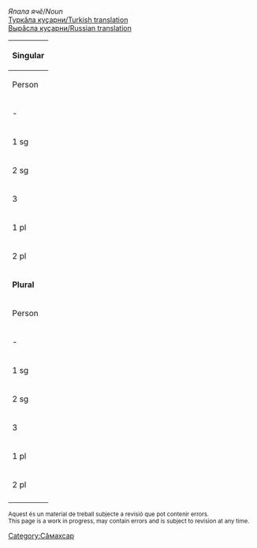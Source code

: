 

''Япала ячӗ''/''Noun''<br/>
[http://ilazki.thinkgeek.co.uk/~spectre/txuvaix/cv-tr/index.php?q=аллея Туркӑла куҫарни/Turkish translation]<br/>
[http://samah.chv.su/cgi-bin/s.cgi?a=s&word=аллея Вырӑсла куҫарни/Russian translation]

{|class=wikitable
|-
!colspan=9|'''Singular'''
|-
!  Person  !!  Tеп<br/>Absolutive<br>''Мӗн?''  !!  Камӑнлӑх<br/>Genitive<br>''Мӗнӗн?''  !!  Пару<br/>Dative<br>''Мӗне?''  !!  Вырӑн<br/>Locative<br>''Мӗнре?''  !!  Туху<br/>Ablative<br>''Мӗнрен?''  !!  Пӗрлелӗх<br/>Instrumental<br>''Мӗнпе?''  !!  Ҫуклӑх<br/>Privative<br>''Мӗнсӗр?''  !!  Пирке<br/>Final<br>''Мӗншӗн?''
|-
| - || аллея || аллей·ӑн || аллей·ӑн·а || аллейӑ·ра || аллейӑ·ран || аллейӑ·па || аллейӑ·сӑр || аллейӑ·шӑн
|-
| 1 sg || аллей·ӑм || аллей·ӑм·ӑн || аллей·ӑм·а || аллей·ӑм·ра || аллей·ӑм·ран || аллей·ӑм·па || аллей·ӑм·сӑр || аллей·ӑм·шӑн 
|-
| 2 sg || алле·ю || алле·ю·н || алле·ю·н·а || алле·ю·н·та|| алле·ю·н·тан || алле·ю·па || алле·ю·сӑр || алле·ю·шӑн 
|-
| 3 || аллей·и || аллей·и·н || аллей·и·не || аллей·и·н·че || аллей·и·н·чен || аллей·и·пе || аллей·и·сӗр || аллей·и·шӗн 
|-
| 1 pl || аллей·ӑм·ӑр || аллей·ӑм·ӑр·ӑн || аллей·ӑм·ӑр·а || аллей·ӑм·ӑр·та || аллей·ӑм·ӑр·тан || аллей·ӑм·ӑр·па || аллей·ӑм·ӑр·сӑр || аллей·ӑм·ӑр·шӑн 
|-
| 2 pl || аллей·ӑр || аллей·ӑр·ӑн || аллей·ӑр·а || аллей·ӑр·та || аллей·ӑр·тан || аллей·ӑр·па || аллей·ӑр·сӑр || аллей·ӑр·шӑн 
|-
!colspan=9|'''Plural'''
|-
!  Person  !!  Tеп<br/>Absolutive<br>''Мӗн?''  !!  Камӑнлӑх<br/>Genitive<br>''Мӗнӗн?''  !!  Пару<br/>Dative<br>''Мӗне?''  !!  Вырӑн<br/>Locative<br>''Мӗнре?''  !!  Туху<br/>Ablative<br>''Мӗнрен?''  !!  Пӗрлелӗх<br/>Instrumental<br>''Мӗнпе?''  !!  Ҫуклӑх<br/>Privative<br>''Мӗнсӗр?''  !!  Пирке<br/>Final<br>''Мӗншӗн?''
|-
| - || аллейӑ·сем || аллейӑ·се·н || аллейӑ·сен·е || аллейӑ·сен·че || аллейӑ·сен·чен || аллейӑ·сем·пе || аллейӑ·сем·сӗр || аллейӑ·сем·шӗн
|-
| 1 sg || аллей·ӑм·сем || аллей·ӑм·се·н || аллей·ӑм·сен·е || аллей·ӑм·сен·че || аллей·ӑм·сен·чен || аллей·ӑм·сем·пе || аллей·ӑм·сем·сӗр || аллей·ӑм·сем·шӗн 
|-
| 2 sg || алле·ю·сем || алле·ю·се·н || алле·ю·сен·е || алле·ю·сен·че || алле·ю·сен·чен || алле·ю·сем·пе || алле·ю·сем·сӗр || алле·ю·сем·шӗн 
|-
| 3 || аллей·и·сем || аллей·и·се·н || аллей·и·сен·е || аллей·и·сен·че || аллей·и·сен·чен || аллей·и·сем·пе || аллей·и·сем·сӗр || аллей·и·сем·шӗн 
|-
| 1 pl || аллей·ӑм·ӑр·сем || аллей·ӑм·ӑр·се·н || аллей·ӑм·ӑр·сен·е || аллей·ӑм·ӑр·сен·че || аллей·ӑм·ӑр·сен·чен || аллей·ӑм·ӑр·сем·пе || аллей·ӑм·ӑр·сем·сӗр || аллей·ӑм·ӑр·сем·шӗн 
|-
| 2 pl || аллей·ӑр·сем || аллей·ӑр·се·н || аллей·ӑр·сен·е || аллей·ӑр·сен·че || аллей·ӑр·сен·чен || аллей·ӑр·сем·пе || аллей·ӑр·сем·сӗр || аллей·ӑр·сем·шӗн 
|-
|}

<small>
Aquest és un material de treball subjecte a revisió que pot contenir errors.<br/>
This page is a work in progress, may contain errors and is subject to revision at any time. 
</small>

[[Category:Сӑмахсар]]